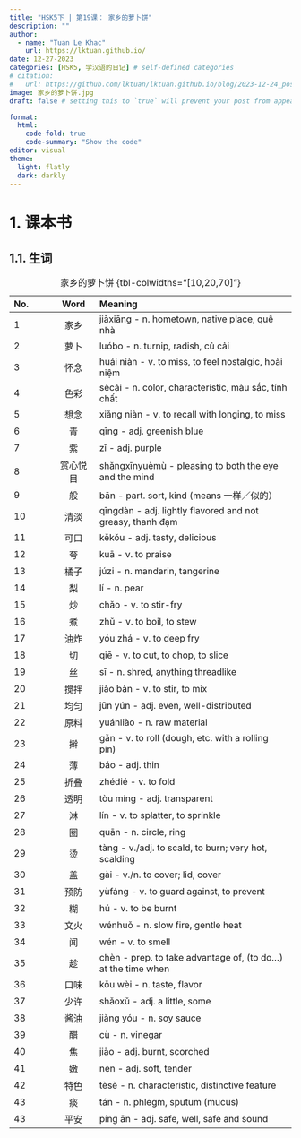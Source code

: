 ```yaml
---
title: "HSK5下 | 第19课： 家乡的萝卜饼"
description: ""
author:
  - name: "Tuan Le Khac"
    url: https://lktuan.github.io/
date: 12-27-2023
categories: [HSK5, 学汉语的日记] # self-defined categories
# citation: 
#   url: https://github.com/lktuan/lktuan.github.io/blog/2023-12-24_post/
image: 家乡的萝卜饼.jpg
draft: false # setting this to `true` will prevent your post from appearing on your listing page until you're ready!

format: 
  html: 
    code-fold: true
    code-summary: "Show the code"
editor: visual
theme:
  light: flatly
  dark: darkly
---
```


# 1. 课本书

## 1.1. 生词

| No. |   Word   | Meaning                                                        |
|:----------|:---------:|:-------------------------------------------------|
| 1   |   家乡   | jiāxiāng - n. hometown, native place, quê nhà                  |
| 2   |   萝卜   | luóbo - n. turnip, radish, củ cải                              |
| 3   |   怀念   | huái niàn - v. to miss, to feel nostalgic, hoài niệm           |
| 4   |   色彩   | sècǎi - n. color, characteristic, màu sắc, tính chất           |
| 5   |   想念   | xiǎng niàn - v. to recall with longing, to miss                |
| 6   |    青    | qīng - adj. greenish blue                                      |
| 7   |    紫    | zǐ - adj. purple                                               |
| 8   | 赏心悦目 | shǎngxīnyuèmù - pleasing to both the eye and the mind          |
| 9   |    般    | bān - part. sort, kind (means 一样／似的）                     |
| 10  |   清淡   | qīngdàn - adj. lightly flavored and not greasy, thanh đạm      |
| 11  |   可口   | kěkǒu - adj. tasty, delicious                                  |
| 12  |    夸    | kuā - v. to praise                                             |
| 13  |   橘子   | júzi - n. mandarin, tangerine                                  |
| 14  |    梨    | lí - n. pear                                                   |
| 15  |    炒    | chǎo - v. to stir-fry                                          |
| 16  |    煮    | zhǔ - v. to boil, to stew                                      |
| 17  |   油炸   | yóu zhá - v. to deep fry                                       |
| 18  |    切    | qiē - v. to cut, to chop, to slice                             |
| 19  |    丝    | sī - n. shred, anything threadlike                             |
| 20  |   搅拌   | jiǎo bàn - v. to stir, to mix                                  |
| 21  |   均匀   | jūn yún - adj. even, well-distributed                          |
| 22  |   原料   | yuánliào - n. raw material                                     |
| 23  |    擀    | gǎn - v. to roll (dough, etc. with a rolling pin)              |
| 24  |    薄    | báo - adj. thin                                                |
| 25  |   折叠   | zhédié - v. to fold                                            |
| 26  |   透明   | tòu míng - adj. transparent                                    |
| 27  |    淋    | lín - v. to splatter, to sprinkle                              |
| 28  |    圈    | quān - n. circle, ring                                         |
| 29  |    烫    | tàng - v./adj. to scald, to burn; very hot, scalding           |
| 30  |    盖    | gài - v./n. to cover; lid, cover                               |
| 31  |   预防   | yùfáng - v. to guard against, to prevent                       |
| 32  |    糊    | hú - v. to be burnt                                            |
| 33  |   文火   | wénhuǒ - n. slow fire, gentle heat                             |
| 34  |    闻    | wén - v. to smell                                              |
| 35  |    趁    | chèn - prep. to take advantage of, (to do...) at the time when |
| 36  |   口味   | kǒu wèi - n. taste, flavor                                     |
| 37  |   少许   | shǎoxǔ - adj. a little, some                                   |
| 38  |   酱油   | jiàng yóu - n. soy sauce                                       |
| 39  |    醋    | cù - n. vinegar                                                |
| 40  |    焦    | jiāo - adj. burnt, scorched                                    |
| 41  |    嫩    | nèn - adj. soft, tender                                        |
| 42  |   特色   | tèsè - n. characteristic, distinctive feature                  |
| 43  |    痰    | tán - n. phlegm, sputum (mucus)                                |
| 43  |   平安   | píng ān - adj. safe, well, safe and sound                      |

: 家乡的萝卜饼 {tbl-colwidths="\[10,20,70\]"}